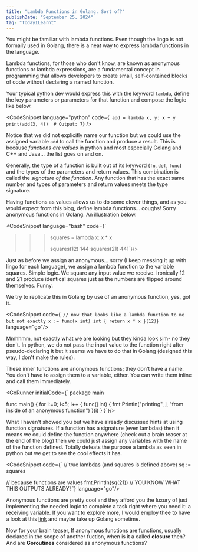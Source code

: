 ```yaml
---
title: "Lambda Functions in Golang. Sort of?"
publishDate: "September 25, 2024"
tag: "TodayILearnt"
---
```


You might be familiar with lambda functions. Even though the lingo is not formally used in Golang, there is a neat way to express lambda functions in the language.

Lambda functions, for those who don't know, are known as anonymous functions or lambda expressions, are a fundamental concept in programming that allows developers to create small, self-contained blocks of code without declaring a named function.

Your typical python dev would express this with the keyword `lambda`, define the key parameters or parameters for that function and compose the logic like below.

<CodeSnippet language="python" code={`
add = lambda x, y: x + y
print(add(3, 4))  # Output: 7`} />

Notice that we did not explicitly name our function but we could use the assigned variable `add` to call the function and produce a result. This is because *functions are values* in python and most especially Golang and C++ and Java... the list goes on and on.

Generally, the type of a function is built out of its keyword (`fn`, `def`, `func`) and the types of the parameters and return values. This combination is called the *signature of the function*. Any function that has the exact same number and types of parameters and return values meets the type signature.

Having functions as values allows us to do some clever things, and as you would expect from this blog, define lambda functions... coughs! Sorry anonymous functions in Golang. An illustration below.

<CodeSnippet language="bash" code={`
>>> squares = lambda x: x * x
>>>
>>> squares(12)
144
>>> squares(21)
441`}/>

Just as before we assign an anonymous... sorry (I keep messing it up with lingo for each language), we assign a lambda function to the variable squares. Simple logic. We square any input value we receive. Ironically 12 and 21 produce identical squares just as the numbers are flipped around themselves. Funny.

We try to replicate this in Golang by use of an anonymous function, yes, got it.


<CodeSnippet code={`
// now that looks like a lambda function to me but not exactly
x := func(x int) int {
    return x * x
}(12)`} language="go"/>


Mmhhmm, not exactly what we are looking but they kinda look sim- no they don't. In python, we do not pass the input value to the function right after pseudo-declaring it but it seems we have to do that in Golang (designed this way, I don't make the rules).

These inner functions are anonymous functions; they don't have a name. You don't have to assign them to a variable, either. You can write them inline and call them immediately.


<GoRunner initialCode={`
package main

func main() { 
    for i:=0; i<5; i++ {
        func(j int) {
            fmt.Println("printing", j, "from inside of an anonymous function")
        }(i) 
    }
}`}/>

What I haven't showed you but we have already discussed hints at using function signatures. If a function has a signature (even lambdas) then it means we could define the function anywhere (check out a brain teaser at the end of the blog) then we could just assign any variables with the name of the function defined. Totally defeats the purpose a lambda as seen in python but we get to see the cool effects it has.

<CodeSnippet code={`
// true lambdas (and squares is defined above)
sq := squares

// because functions are values
fmt.Println(sq(21)) // YOU KNOW WHAT THIS OUTPUTS ALREADY!
`} language="go"/>

Anonymous functions are pretty cool and they afford you the luxury of just implementing the needed logic to complete a task right where you need it: a receiving variable. If you want to explore more, I would employ thee to have a look at this [link](https://www.practical-go-lessons.com/chap-24-anonymous-functions-and-closures) and maybe take up Golang sometime.

Now for your brain teaser, If anonymous functions are functions, usually declared in the scope of another fuction, when is it a called **closure** then? And are **Goroutines** considered as anonymous functions?